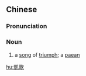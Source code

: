 {{also|凯歌}}
==Chinese==
{{zh-forms|s=凯歌}}

===Pronunciation===
{{zh-pron
|m=kǎigē
|h=pfs=khói-kô
|cat=n
}}

===Noun===
{{zh-noun}}

# a [[song]] of [[triumph]]; a [[paean]]

[[hu:凱歌]]